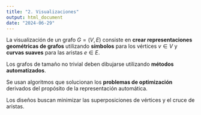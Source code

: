 ```yaml
---
title: "2. Visualizaciones"
output: html_document
date: "2024-06-29"
---
```


La visualización de un grafo $G=(V,E)$ consiste en **crear representaciones geométricas de grafos** utilizando **símbolos** para los vértices $v \in V$ y **curvas suaves** para las aristas $e \in E$.

Los grafos de tamaño no trivial deben dibujarse utilizando **métodos automatizados**.

Se usan algoritmos que solucionan los **problemas de optimización** derivados del propósito de la representación automática.

Los diseños buscan minimizar las superposiciones de vértices y el cruce de aristas.


